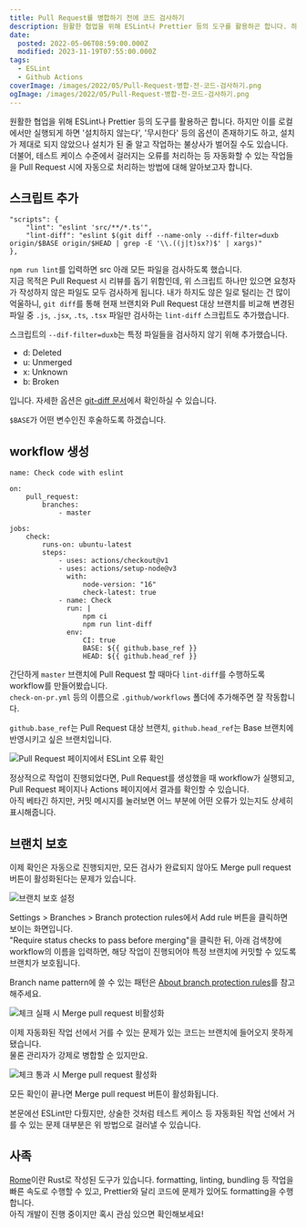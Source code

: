 ```yaml
---
title: Pull Request를 병합하기 전에 코드 검사하기
description: 원활한 협업을 위해 ESLint나 Prettier 등의 도구를 활용하곤 합니다. 하지만 이를 로컬에서만 실행되게 하면 &quot;설치하지 않는다&quot;, &quot;무시한다&quot; 등의 옵션이 존재하기도 하고, 설치가 제대로 되지 않았으나 설치가 된 줄 알고 작업하는 불상사가 벌어질 수도 있습니다. 더불어, 테스트 케이스 수준에서 걸러지는 오류를 처리하는 등 자동화할 수 있는 작업들을 Pull Request 시에 자동으로 처리하는 방법에 대해 알아보고자 합니다.
date:
  posted: 2022-05-06T08:59:00.000Z
  modified: 2023-11-19T07:55:00.000Z
tags:
  - ESLint
  - Github Actions
coverImage: /images/2022/05/Pull-Request-병합-전-코드-검사하기.png
ogImage: /images/2022/05/Pull-Request-병합-전-코드-검사하기.png
---
```


원활한 협업을 위해 ESLint나 Prettier 등의 도구를 활용하곤 합니다. 하지만 이를 로컬에서만 실행되게 하면 '설치하지 않는다', '무시한다' 등의 옵션이 존재하기도 하고, 설치가 제대로 되지 않았으나 설치가 된 줄 알고 작업하는 불상사가 벌어질 수도 있습니다. 더불어, 테스트 케이스 수준에서 걸러지는 오류를 처리하는 등 자동화할 수 있는 작업들을 Pull Request 시에 자동으로 처리하는 방법에 대해 알아보고자 합니다.

## 스크립트 추가

```
"scripts": {
    "lint": "eslint 'src/**/*.ts'",
    "lint-diff": "eslint $(git diff --name-only --diff-filter=duxb origin/$BASE origin/$HEAD | grep -E '\\.((j|t)sx?)$' | xargs)"
},

```

`npm run lint`를 입력하면 src 아래 모든 파일을 검사하도록 했습니다.  
지금 목적은 Pull Request 시 리뷰를 돕기 위함인데, 위 스크립트 하나만 있으면 요청자가 작성하지 않은 파일도 모두 검사하게 됩니다. 내가 하지도 않은 일로 털리는 건 많이 억울하니, `git diff`를 통해 현재 브랜치와 Pull Request 대상 브랜치를 비교해 변경된 파일 중 `.js`, `.jsx`, `.ts`, `.tsx` 파일만 검사하는 `lint-diff` 스크립트도 추가했습니다.

스크립트의 `--dif-filter=duxb`는 특정 파일들을 검사하지 않기 위해 추가했습니다.

* d: Deleted
* u: Unmerged
* x: Unknown
* b: Broken

입니다. 자세한 옵션은 [git-diff 문서](https://git-scm.com/docs/git-diff#Documentation/git-diff.txt---diff-filterACDMRTUXB82308203)에서 확인하실 수 있습니다.

`$BASE`가 어떤 변수인진 후술하도록 하겠습니다.

## workflow 생성

```
name: Check code with eslint

on:
    pull_request:
        branches:
            - master

jobs:
    check:
        runs-on: ubuntu-latest
        steps:
            - uses: actions/checkout@v1
            - uses: actions/setup-node@v3
              with:
                  node-version: "16"
                  check-latest: true
            - name: Check
              run: |
                  npm ci
                  npm run lint-diff
              env:
                  CI: true
                  BASE: ${{ github.base_ref }}
                  HEAD: ${{ github.head_ref }}

```

간단하게 `master` 브랜치에 Pull Request 할 때마다 `lint-diff`를 수행하도록 workflow를 만들어봤습니다.  
`check-on-pr.yml` 등의 이름으로 `.github/workflows` 폴더에 추가해주면 잘 작동합니다.

`github.base_ref`는 Pull Request 대상 브랜치, `github.head_ref`는 Base 브랜치에 반영시키고 싶은 브랜치입니다.

![Pull Request 페이지에서 ESLint 오류 확인](/images/2022/05/Screen-Shot-2022-05-06-at-1.19.27-PM.png)

정상적으로 작업이 진행되었다면, Pull Request를 생성했을 때 workflow가 실행되고, Pull Request 페이지나 Actions 페이지에서 결과를 확인할 수 있습니다.  
아직 베타긴 하지만, 커밋 메시지를 눌러보면 어느 부분에 어떤 오류가 있는지도 상세히 표시해줍니다.

## 브랜치 보호

이제 확인은 자동으로 진행되지만, 모든 검사가 완료되지 않아도 Merge pull request 버튼이 활성화된다는 문제가 있습니다.

![브랜치 보호 설정](/images/2022/05/Screen-Shot-2022-05-06-at-12.04.18-PM.png)

Settings > Branches > Branch protection rules에서 Add rule 버튼을 클릭하면 보이는 화면입니다.  
"Require status checks to pass before merging"을 클릭한 뒤, 아래 검색창에 workflow의 이름을 입력하면, 해당 작업이 진행되어야 특정 브랜치에 커밋할 수 있도록 브랜치가 보호됩니다.

Branch name pattern에 쓸 수 있는 패턴은 [About branch protection rules](https://docs.github.com/en/repositories/configuring-branches-and-merges-in-your-repository/defining-the-mergeability-of-pull-requests/managing-a-branch-protection-rule#about-branch-protection-rules)를 참고해주세요.

![체크 실패 시 Merge pull request 비활성화](/images/2022/05/Screen-Shot-2022-05-06-at-1.12.32-PM.png)

이제 자동화된 작업 선에서 거를 수 있는 문제가 있는 코드는 브랜치에 들어오지 못하게 됐습니다.  
물론 관리자가 강제로 병합할 순 있지만요.

![체크 통과 시 Merge pull request 활성화](/images/2022/05/Screen-Shot-2022-05-06-at-1.17.18-PM.png)

모든 확인이 끝나면 Merge pull request 버튼이 활성화됩니다.

본문에선 ESLint만 다뤘지만, 상술한 것처럼 테스트 케이스 등 자동화된 작업 선에서 거를 수 있는 문제 대부분은 위 방법으로 걸러낼 수 있습니다.

## 사족

[Rome](https://rome.tools/)이란 Rust로 작성된 도구가 있습니다. formatting, linting, bundling 등 작업을 빠른 속도로 수행할 수 있고, Prettier와 달리 코드에 문제가 있어도 formatting을 수행합니다.  
아직 개발이 진행 중이지만 혹시 관심 있으면 확인해보세요!